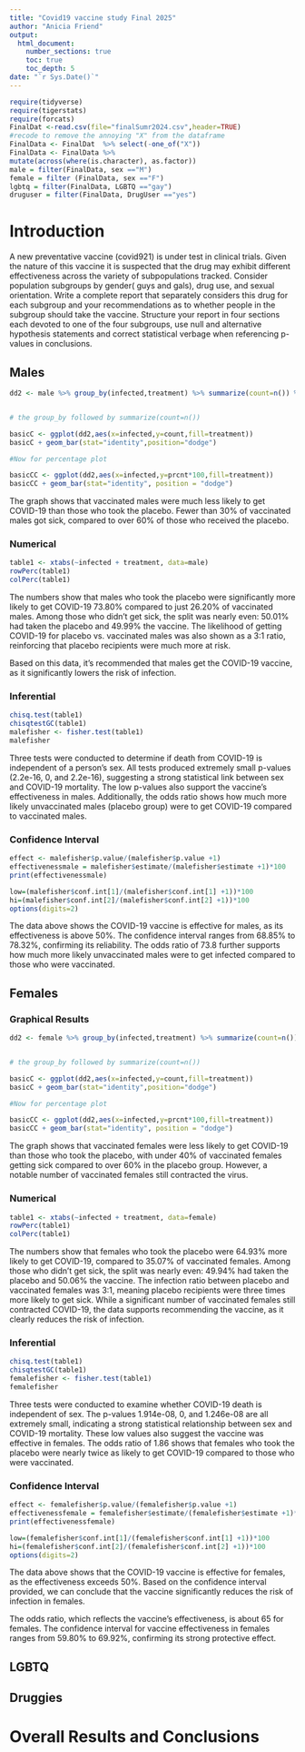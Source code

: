 ```yaml
---
title: "Covid19 vaccine study Final 2025"
author: "Anicia Friend"
output: 
  html_document:
    number_sections: true
    toc: true
    toc_depth: 5
date: "`r Sys.Date()`" 
---
```


```r
require(tidyverse)
require(tigerstats)
require(forcats)
FinalDat <-read.csv(file="finalSumr2024.csv",header=TRUE)
#recode to remove the annoying "X" from the dataframe
FinalData <- FinalDat  %>% select(-one_of("X"))
FinalData <- FinalData %>%
mutate(across(where(is.character), as.factor))
male = filter(FinalData, sex =="M")
female = filter (FinalData, sex =="F")
lgbtq = filter(FinalData, LGBTQ =="gay")
druguser = filter(FinalData, DrugUser =="yes")
```

# Introduction

A new preventative vaccine (covid921) is under test in clinical trials. Given the nature of this vaccine it is suspected that the drug may exhibit different effectiveness across the variety of subpopulations tracked. Consider population subgroups by gender( guys and gals), drug use, and sexual orientation. Write a complete report that separately considers this drug for each subgroup and your recommendations as to whether people in the subgroup should take the vaccine. Structure your report in four sections each devoted to one of the four subgroups, use null and alternative hypothesis statements and correct statistical verbage when referencing p-values in conclusions.

## Males

```r
dd2 <- male %>% group_by(infected,treatment) %>% summarize(count=n()) %>% mutate(prcnt=count/sum(count))


# the group_by followed by summarize(count=n())

basicC <- ggplot(dd2,aes(x=infected,y=count,fill=treatment))
basicC + geom_bar(stat="identity",position="dodge")

#Now for percentage plot

basicCC <- ggplot(dd2,aes(x=infected,y=prcnt*100,fill=treatment)) 
basicCC + geom_bar(stat="identity", position = "dodge")
```

The graph shows that vaccinated males were much less likely to get COVID-19 than those who took the placebo. Fewer than 30% of vaccinated males got sick, compared to over 60% of those who received the placebo.

### Numerical

```r
table1 <- xtabs(~infected + treatment, data=male)
rowPerc(table1)
colPerc(table1)
```

The numbers show that males who took the placebo were significantly more likely to get COVID-19 73.80% compared to just 26.20% of vaccinated males. Among those who didn’t get sick, the split was nearly even: 50.01% had taken the placebo and 49.99% the vaccine. The likelihood of getting COVID-19 for placebo vs. vaccinated males was also shown as a 3:1 ratio, reinforcing that placebo recipients were much more at risk.


Based on this data, it’s recommended that males get the COVID-19 vaccine, as it significantly lowers the risk of infection.


### Inferential

```r
chisq.test(table1)
chisqtestGC(table1)
malefisher <- fisher.test(table1)
malefisher
```

Three tests were conducted to determine if death from COVID-19 is independent of a person’s sex. All tests produced extremely small p-values (2.2e-16, 0, and 2.2e-16), suggesting a strong statistical link between sex and COVID-19 mortality. The low p-values also support the vaccine's effectiveness in males. Additionally, the odds ratio shows how much more likely unvaccinated males (placebo group) were to get COVID-19 compared to vaccinated males.


### Confidence Interval

```r
effect <- malefisher$p.value/(malefisher$p.value +1)
effectivenessmale = malefisher$estimate/(malefisher$estimate +1)*100
print(effectivenessmale)
```

```r
low=(malefisher$conf.int[1]/(malefisher$conf.int[1] +1))*100
hi=(malefisher$conf.int[2]/(malefisher$conf.int[2] +1))*100
options(digits=2)
```


The data above shows the COVID-19 vaccine is effective for males, as its effectiveness is above 50%. The confidence interval ranges from 68.85% to 78.32%, confirming its reliability. The odds ratio of 73.8 further supports how much more likely unvaccinated males were to get infected compared to those who were vaccinated.


## Females



### Graphical Results

```r
dd2 <- female %>% group_by(infected,treatment) %>% summarize(count=n()) %>% mutate(prcnt=count/sum(count))


# the group_by followed by summarize(count=n())

basicC <- ggplot(dd2,aes(x=infected,y=count,fill=treatment))
basicC + geom_bar(stat="identity",position="dodge")

#Now for percentage plot

basicCC <- ggplot(dd2,aes(x=infected,y=prcnt*100,fill=treatment)) 
basicCC + geom_bar(stat="identity", position = "dodge")
```


The graph shows that vaccinated females were less likely to get COVID-19 than those who took the placebo, with under 40% of vaccinated females getting sick compared to over 60% in the placebo group. However, a notable number of vaccinated females still contracted the virus.



### Numerical

```r
table1 <- xtabs(~infected + treatment, data=female)
rowPerc(table1)
colPerc(table1)
```


The numbers show that females who took the placebo were 64.93% more likely to get COVID-19, compared to 35.07% of vaccinated females. Among those who didn’t get sick, the split was nearly even: 49.94% had taken the placebo and 50.06% the vaccine. The infection ratio between placebo and vaccinated females was 3:1, meaning placebo recipients were three times more likely to get sick. While a significant number of vaccinated females still contracted COVID-19, the data supports recommending the vaccine, as it clearly reduces the risk of infection.



### Inferential

```r
chisq.test(table1)
chisqtestGC(table1)
femalefisher <- fisher.test(table1)
femalefisher
```

Three tests were conducted to examine whether COVID-19 death is independent of sex. The p-values 1.914e-08, 0, and 1.246e-08 are all extremely small, indicating a strong statistical relationship between sex and COVID-19 mortality. These low values also suggest the vaccine was effective in females. The odds ratio of 1.86 shows that females who took the placebo were nearly twice as likely to get COVID-19 compared to those who were vaccinated.




### Confidence Interval


```r
effect <- femalefisher$p.value/(femalefisher$p.value +1)
effectivenessfemale = femalefisher$estimate/(femalefisher$estimate +1)*100
print(effectivenessfemale)
```

```r
low=(femalefisher$conf.int[1]/(femalefisher$conf.int[1] +1))*100
hi=(femalefisher$conf.int[2]/(femalefisher$conf.int[2] +1))*100
options(digits=2)
```


The data above shows that the COVID-19 vaccine is effective for females, as the effectiveness exceeds 50%. Based on the confidence interval provided, we can conclude that the vaccine significantly reduces the risk of infection in females.


The odds ratio, which reflects the vaccine’s effectiveness, is about 65 for females. The confidence interval for vaccine effectiveness in females ranges from 59.80% to 69.92%, confirming its strong protective effect.


## LGBTQ





## Druggies


# Overall Results and Conclusions